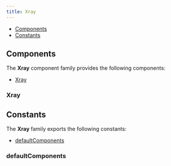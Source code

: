 ```yaml
---
title: Xray
---
```



<DocusaurusDoc>

- [Components](#components)
- [Constants](#constants)

## Components

The **Xray** component family provides the following components:

- [Xray](#json)

### Xray

<ComponentDocs docs={jsdoc.jsdocXray} example={Example} />

## Constants

The **Xray** family exports the following constants:

- [defaultComponents](#defaultcomponents)

### defaultComponents

<ConstantDocs docs={cdoc.jsdocdefaultComponents} />

</DocusaurusDoc>
